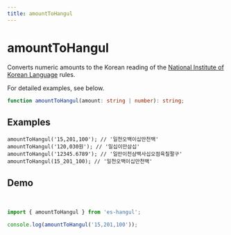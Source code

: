 ```yaml
---
title: amountToHangul
---
```



# amountToHangul

Converts numeric amounts to the Korean reading of the [National Institute of Korean Language](https://ko.dict.naver.com/#/correct/korean/info?seq=602) rules.

For detailed examples, see below.

```typescript
function amountToHangul(amount: string | number): string;
```

## Examples

```tsx
amountToHangul('15,201,100'); // '일천오백이십만천백'
amountToHangul('120,030원'); // '일십이만삼십'
amountToHangul('12345.6789'); // '일만이천삼백사십오점육칠팔구'
amountToHangul(15_201_100); // '일천오백이십만천백'
```

## Demo

<br />

<Sandpack>

```ts index.ts
import { amountToHangul } from 'es-hangul';

console.log(amountToHangul('15,201,100'));
```

</Sandpack>
